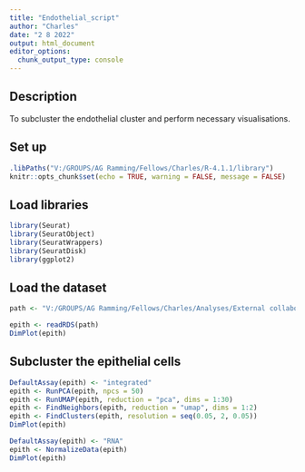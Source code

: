 ```yaml
---
title: "Endothelial_script"
author: "Charles"
date: "2 8 2022"
output: html_document
editor_options: 
  chunk_output_type: console
---
```


## Description

To subcluster the endothelial cluster and perform necessary visualisations.

## Set up

```r
.libPaths("V:/GROUPS/AG Ramming/Fellows/Charles/R-4.1.1/library")
knitr::opts_chunk$set(echo = TRUE, warning = FALSE, message = FALSE)
```

## Load libraries

```r
library(Seurat)
library(SeuratObject)
library(SeuratWrappers)
library(SeuratDisk)
library(ggplot2)
```

## Load the dataset

```r
path <- "V:/GROUPS/AG Ramming/Fellows/Charles/Analyses/External collaborations/DFKZ/GSE178318/GSE178318/cell_annotation/singleR/objects/epithelial_cluster.rds"

epith <- readRDS(path)
DimPlot(epith)
```

## Subcluster the epithelial cells

```r
DefaultAssay(epith) <- "integrated"
epith <- RunPCA(epith, npcs = 50) 
epith <- RunUMAP(epith, reduction = "pca", dims = 1:30)
epith <- FindNeighbors(epith, reduction = "umap", dims = 1:2)
epith <- FindClusters(epith, resolution = seq(0.05, 2, 0.05))
DimPlot(epith)

DefaultAssay(epith) <- "RNA"
epith <- NormalizeData(epith)
DimPlot(epith)
```